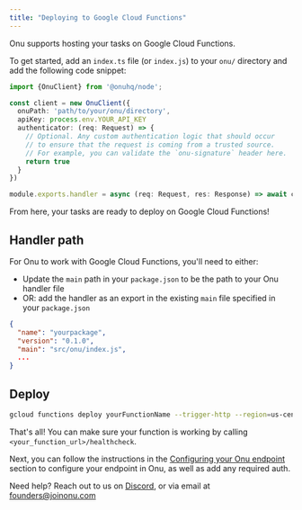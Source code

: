 ```yaml
---
title: "Deploying to Google Cloud Functions"
---
```


Onu supports hosting your tasks on Google Cloud Functions. 

To get started, add an `index.ts` file (or `index.js`) to your `onu/` directory and add the following code snippet:

```typescript
import {OnuClient} from '@onuhq/node';

const client = new OnuClient({
  onuPath: 'path/to/your/onu/directory',
  apiKey: process.env.YOUR_API_KEY
  authenticator: (req: Request) => {
    // Optional. Any custom authentication logic that should occur 
    // to ensure that the request is coming from a trusted source.
    // For example, you can validate the `onu-signature` header here.
    return true
  }
})

module.exports.handler = async (req: Request, res: Response) => await client.handleRequest(req, res)
```


From here, your tasks are ready to deploy on Google Cloud Functions!

## Handler path
For Onu to work with Google Cloud Functions, you'll need to either: 

* Update the `main` path in your `package.json` to be the path to your Onu handler file
* OR: add the handler as an export in the existing `main` file specified in your `package.json`

```json
{
  "name": "yourpackage",
  "version": "0.1.0",
  "main": "src/onu/index.js",
  ...
}
```

## Deploy

```bash
gcloud functions deploy yourFunctionName --trigger-http --region=us-central1 --runtime=nodejs18 --allow-unauthenticated --source .
```




That's all! You can make sure your function is working by calling `<your_function_url>/healthcheck`.


Next, you can follow the instructions in the [Configuring your Onu endpoint](/nodesdk/selfhosting/defining-onu-endpoint) section to configure your endpoint in Onu, as well as add any required auth.


Need help? Reach out to us on [Discord](https://discord.gg/FJr6Yqk79T), or via email at founders@joinonu.com

